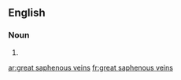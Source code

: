 ==English==

===Noun===
{{head|en|plural}}

# {{plural of|great saphenous vein|lang=en|nocat=1}}

[[ar:great saphenous veins]]
[[fr:great saphenous veins]]